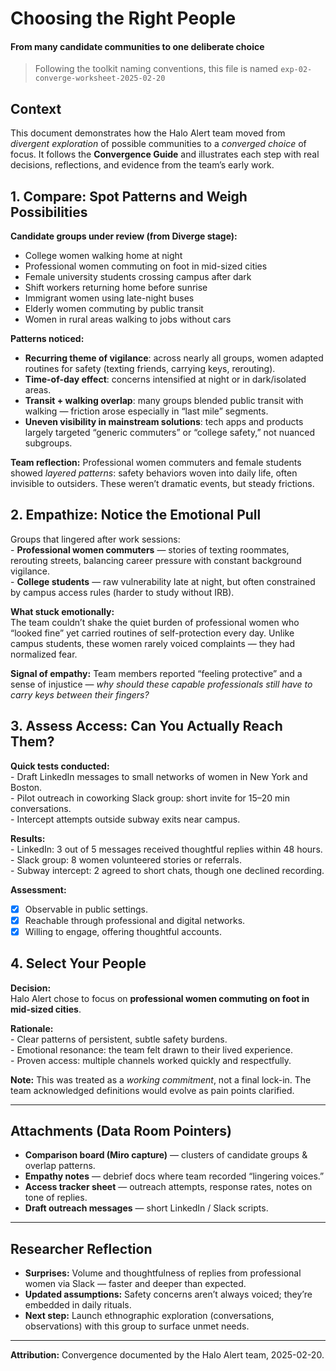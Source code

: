 # Choosing the Right People {#sec-converge-people-ha .unnumbered}

#### From many candidate communities to one deliberate choice {.subtitle}

> Following the toolkit naming conventions, this file is named `exp-02-converge-worksheet-2025-02-20`

## Context {.unnumbered}

This document demonstrates how the Halo Alert team moved from *divergent exploration* of possible communities to a *converged choice* of focus. It follows the **Convergence Guide** and illustrates each step with real decisions, reflections, and evidence from the team’s early work.


## 1. Compare: Spot Patterns and Weigh Possibilities {#sec-ha-people-converge-compare}

**Candidate groups under review (from Diverge stage):**

- College women walking home at night  
- Professional women commuting on foot in mid-sized cities  
- Female university students crossing campus after dark  
- Shift workers returning home before sunrise  
- Immigrant women using late-night buses  
- Elderly women commuting by public transit  
- Women in rural areas walking to jobs without cars  

**Patterns noticed:**

- **Recurring theme of vigilance**: across nearly all groups, women adapted routines for safety (texting friends, carrying keys, rerouting).  
- **Time-of-day effect**: concerns intensified at night or in dark/isolated areas.  
- **Transit + walking overlap**: many groups blended public transit with walking — friction arose especially in “last mile” segments.  
- **Uneven visibility in mainstream solutions**: tech apps and products largely targeted “generic commuters” or “college safety,” not nuanced subgroups.  

::: callout-tip
**Team reflection:** Professional women commuters and female students showed *layered patterns*: safety behaviors woven into daily life, often invisible to outsiders. These weren’t dramatic events, but steady frictions.
:::


## 2. Empathize: Notice the Emotional Pull {#sec-ha-people-converge-empathize}

Groups that lingered after work sessions:  
- **Professional women commuters** — stories of texting roommates, rerouting streets, balancing career pressure with constant background vigilance.  
- **College students** — raw vulnerability late at night, but often constrained by campus access rules (harder to study without IRB).  

**What stuck emotionally:**  
The team couldn’t shake the quiet burden of professional women who “looked fine” yet carried routines of self-protection every day. Unlike campus students, these women rarely voiced complaints — they had normalized fear.  

::: callout-note
**Signal of empathy:** Team members reported “feeling protective” and a sense of injustice — *why should these capable professionals still have to carry keys between their fingers?*
:::


## 3. Assess Access: Can You Actually Reach Them? {#sec-ha-people-converge-access}

**Quick tests conducted:**  
- Draft LinkedIn messages to small networks of women in New York and Boston.  
- Pilot outreach in coworking Slack group: short invite for 15–20 min conversations.  
- Intercept attempts outside subway exits near campus.  

**Results:**  
- LinkedIn: 3 out of 5 messages received thoughtful replies within 48 hours.  
- Slack group: 8 women volunteered stories or referrals.  
- Subway intercept: 2 agreed to short chats, though one declined recording.  

**Assessment:**

- [x] Observable in public settings.  
- [x] Reachable through professional and digital networks.  
- [x] Willing to engage, offering thoughtful accounts.  


## 4. Select Your People {#sec-ha-people-converge-select}

**Decision:**  
Halo Alert chose to focus on **professional women commuting on foot in mid-sized cities**.  

**Rationale:**  
- Clear patterns of persistent, subtle safety burdens.  
- Emotional resonance: the team felt drawn to their lived experience.  
- Proven access: multiple channels worked quickly and respectfully.  

**Note:** This was treated as a *working commitment*, not a final lock-in. The team acknowledged definitions would evolve as pain points clarified.

---

## Attachments (Data Room Pointers)

- **Comparison board (Miro capture)** — clusters of candidate groups & overlap patterns.  
- **Empathy notes** — debrief docs where team recorded “lingering voices.”  
- **Access tracker sheet** — outreach attempts, response rates, notes on tone of replies.  
- **Draft outreach messages** — short LinkedIn / Slack scripts.  

---

## Researcher Reflection

- **Surprises:** Volume and thoughtfulness of replies from professional women via Slack — faster and deeper than expected.  
- **Updated assumptions:** Safety concerns aren’t always voiced; they’re embedded in daily rituals.  
- **Next step:** Launch ethnographic exploration (conversations, observations) with this group to surface unmet needs.  

---
**Attribution:** Convergence documented by the Halo Alert team, 2025-02-20.
